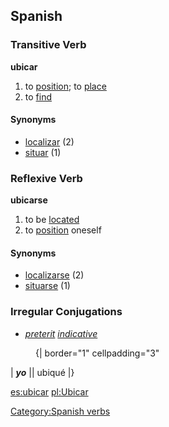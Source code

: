 == Spanish ==
=== Transitive Verb ===
'''ubicar'''
# to [[position]]; to [[place]]
# to [[find]]

==== Synonyms ====
*[[localizar]] (2)
*[[situar]] (1)

=== Reflexive Verb ===
'''ubicarse'''
# to be [[located]]
# to [[position]] oneself

==== Synonyms ====
*[[localizarse]] (2)
*[[situarse]] (1)

=== Irregular Conjugations ===
 {{pres subj 1st|ubiqu}}
*''[[preterit]] [[indicative]]''
:{| border="1" cellpadding="3" 
| '''''yo''''' || ubiqué 
|}
[[Category:Spanish verbs]]

[[es:ubicar]]
[[pl:Ubicar]]